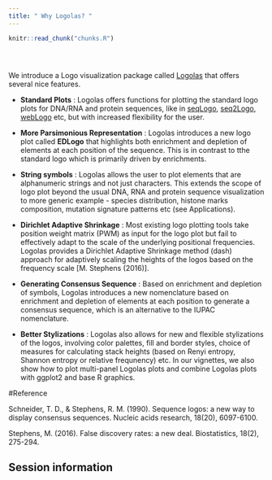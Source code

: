 ```yaml
---
title: " Why Logolas? "
---
```


<!-- The file analysis/chunks.R contains chunks that define default settings
shared across the workflowr files. -->
```r
knitr::read_chunk("chunks.R")
```

<!-- Update knitr chunk options -->
```r
```

<!-- Insert the date the file was last updated -->
```r
```

<!-- Insert the code version (Git commit SHA1) if Git repository exists and R
 package git2r is installed -->
```r
```

<!-- Add your analysis here -->


We introduce a  Logo visualization package called [Logolas](https://bioconductor.org/packages/release/bioc/html/Logolas.html) that offers several nice features. 

- **Standard Plots** : Logolas offers functions for plotting the standard 
logo plots for DNA/RNA and protein sequences,  like in [seqLogo](https://bioconductor.org/packages/release/bioc/html/seqLogo.html), [seq2Logo](http://www.cbs.dtu.dk/biotools/Seq2Logo/), [webLogo](http://weblogo.berkeley.edu/logo.cgi) etc, but with increased flexibility for the user. 

- **More Parsimonious Representation** : Logolas introduces a new logo plot called
**EDLogo** that highlights both enrichment and depletion of elements at each position of the sequence. This is in contrast to tthe standard logo which is
primarily driven by enrichments. 

- **String symbols** :  Logolas allows the user to plot elements that are alphanumeric strings and not just characters. This extends the scope of logo plot beyond the usual DNA, RNA and protein sequence visualization to more generic example - species distribution, histone marks composition, mutation signature patterns etc (see Applications). 


- **Dirichlet Adaptive Shrinkage** : Most existing logo plotting tools take position weight matrix (PWM) as input for the logo plot but fail to effectively adapt to the scale of the underlying positional frequencies. Logolas provides a Dirichlet Adaptive Shrinkage method (dash) approach for adaptively scaling the heights of the logos based on the frequency scale [M. Stephens (2016)]. 


- **Generating Consensus Sequence** : Based on enrichment and depletion of symbols, Logolas introduces a new nomenclature based on enrichment and depletion of elements at each position to generate a consensus sequence, which is an alternative to the IUPAC nomenclature. 


- **Better Stylizations** : Logolas also allows for new and flexible stylizations of the logos, involving color palettes, fill and border styles, choice of measures for calculating stack heights (based on Renyi entropy, Shannon entropy or relative frequnency) etc. In our vignettes, we also show how to plot multi-panel Logolas plots and combine Logolas plots with ggplot2 and base R graphics.



#Reference

Schneider, T. D., & Stephens, R. M. (1990). Sequence logos: a new way to display consensus sequences. Nucleic acids research, 18(20), 6097-6100.

Stephens, M. (2016). False discovery rates: a new deal. Biostatistics, 18(2), 275-294.

## Session information

<!-- Insert the session information into the document -->
```r
```

